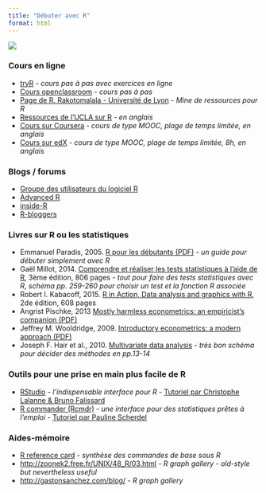 ```yaml
---
title: "Débuter avec R"
format: html
---
```


![](http://www.phdcomics.com/comics/archive/phd042800s.gif)

### Cours en ligne

-   [tryR](http://tryr.codeschool.com/levels/1/challenges/1) _\- cours pas à pas avec exercices en ligne_
-   [Cours openclassroom](https://openclassrooms.com/courses/effectuez-vos-etudes-statistiques-avec-r/introduction-a-r) _\- cours pas à pas_
-   [Page de R. Rakotomalala - Université de Lyon](http://eric.univ-lyon2.fr/~ricco/cours/cours_programmation_R.html) _\- Mine de ressources pour R_
-   [Ressources de l’UCLA sur R](http://www.ats.ucla.edu/stat/r/) _\- en anglais_
-   [Cours sur Coursera](https://fr.coursera.org/learn/r-programming) _\- cours de type MOOC, plage de temps limitée, en anglais_
-   [Cours sur edX](https://www.edx.org/course/introduction-r-data-science-microsoft-dat204x-0#) _\- cours de type MOOC, plage de temps limitée, 8h, en anglais_

### Blogs / forums

-   [Groupe des utilisateurs du logiciel R](http://forums.cirad.fr/logiciel-R/index.php?sid=ff51cb0330cc12911e261c92e87647a5)
-   [Advanced R](http://adv-r.had.co.nz/)
-   [inside-R](http://www.inside-r.org/)
-   [R-bloggers](http://www.r-bloggers.com/)

### Livres sur R ou les statistiques

-   Emmanuel Paradis, 2005. [R pour les débutants (PDF)](https://cran.r-project.org/doc/contrib/Paradis-rdebuts_fr.pdf) _\- un guide pour débuter simplement avec R_
-   Gaël Millot, 2014. [Comprendre et réaliser les tests statistiques à l’aide de R](https://perso.curie.fr/Gael.Millot/Publications_livre.htm), 3ème édition, 806 pages _\- tout pour faire des tests statistiques avec R, schéma pp. 259-260 pour choisir un test et la fonction R associée_
-   Robert I. Kabacoff, 2015. [R in Action, Data analysis and graphics with R](https://www.manning.com/books/r-in-action-second-edition), 2de édition, 608 pages
-   Angrist Pischke, 2013 [Mostly harmless econometrics: an empiricist’s companion (PDF)](http://egei.vse.cz/english/wp-content/uploads/2012/08/mostly%2Bharmeless%2Beconometrics.pdf)
-   Jeffrey M. Wooldridge, 2009. [Introductory econometrics: a modern approach (PDF)](http://ncbae.yolasite.com/resources/IntroductoryEconometrics_AModernApproach_FourthEdition_Jeffrey_Wooldridge.pdf)
-   Joseph F. Hair et al., 2010. [Multivariate data analysis](http://www.mypearsonstore.com/bookstore/multivariate-data-analysis-9780138132637) _\- très bon schéma pour décider des méthodes en pp.13-14_

### Outils pour une prise en main plus facile de R

-   [RStudio](https://www.rstudio.com/) _\- l’indispensable interface pour R_ - [Tutoriel par Christophe Lalanne & Bruno Falissard](http://www.aliquote.org/cours/misc/mooc/labs.pdf)
-   [R commander (Rcmdr)](http://rcommander.com/) _\- une interface pour des statistiques prêtes à l’emploi_ - [Tutoriel par Pauline Scherdel](http://docplayer.fr/11099872-Introduction-a-rcommander.html)

### Aides-mémoire

-   [R reference card](https://cran.r-project.org/doc/contrib/Short-refcard.pdf) _\- synthèse des commandes de base sous R_
-   [http://zoonek2.free.fr/UNIX/48\_R/03.html](http://zoonek2.free.fr/UNIX/48_R/03.html) _\- R graph gallery - old-style but nevertheless useful_
-   [http://gastonsanchez.com/blog/](http://gastonsanchez.com/blog/) _\- R graph gallery_